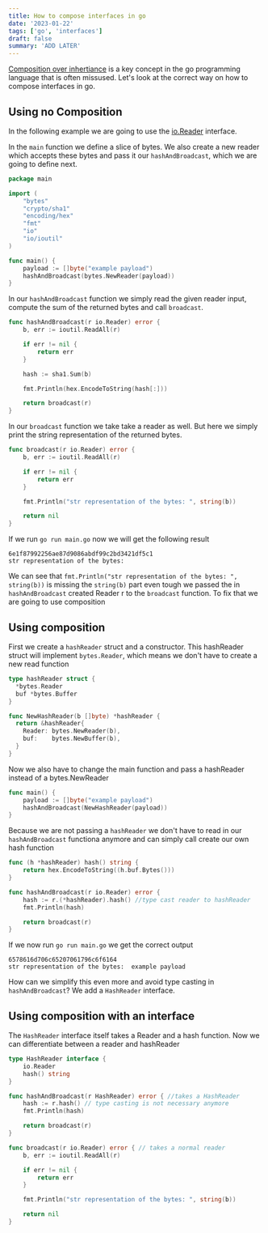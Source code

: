 ```yaml
---
title: How to compose interfaces in go
date: '2023-01-22'
tags: ['go', 'interfaces']
draft: false
summary: 'ADD LATER'
---
```


[Composition over inhertiance](https://en.wikipedia.org/wiki/Composition_over_inheritance) is a key concept in the go programming language that is often missused. Let's look at the correct way on how to compose interfaces in go.

## Using no Composition

In the following example we are going to use the [io.Reader](https://go.dev/tour/methods/21) interface.

In the `main` function we define a slice of bytes. We also create a new reader which accepts these bytes and pass it our `hashAndBroadcast`, which we are going to define next.

```go
package main

import (
	"bytes"
	"crypto/sha1"
	"encoding/hex"
	"fmt"
	"io"
	"io/ioutil"
)

func main() {
	payload := []byte("example payload")
	hashAndBroadcast(bytes.NewReader(payload))
}
```

In our `hashAndBroadcast` function we simply read the given reader input, compute the sum of the returned bytes and call `broadcast`.

```go
func hashAndBroadcast(r io.Reader) error {
	b, err := ioutil.ReadAll(r)

	if err != nil {
		return err
	}

	hash := sha1.Sum(b)

	fmt.Println(hex.EncodeToString(hash[:]))

	return broadcast(r)
}
```

In our `broadcast` function we take take a reader as well. But here we simply print the string representation of the returned bytes.

```go
func broadcast(r io.Reader) error {
	b, err := ioutil.ReadAll(r)

	if err != nil {
		return err
	}

	fmt.Println("str representation of the bytes: ", string(b))

	return nil
}
```

If we run `go run main.go` now we will get the following result

```shell
6e1f87992256ae87d9086abdf99c2bd3421df5c1
str representation of the bytes:
```

We can see that `fmt.Println("str representation of the bytes: ", string(b))` is missing the `string(b)` part even tough we passed the in `hashAndBroadcast` created Reader r to the `broadcast` function.
To fix that we are going to use composition

## Using composition

First we create a `hashReader` struct and a constructor. This hashReader struct will implement `bytes.Reader`, which means we don't have to create a new read function

```go
type hashReader struct {
  *bytes.Reader
  buf *bytes.Buffer
}

func NewHashReader(b []byte) *hashReader {
  return &hashReader{
    Reader: bytes.NewReader(b),
    buf:    bytes.NewBuffer(b),
  }
}
```

Now we also have to change the main function and pass a hashReader instead of a bytes.NewReader

```go
func main() {
	payload := []byte("example payload")
	hashAndBroadcast(NewHashReader(payload))
}
```

Because we are not passing a `hashReader` we don't have to read in our `hashAndBroadcast` functiona anymore and can simply call create our own hash function

```go
func (h *hashReader) hash() string {
	return hex.EncodeToString((h.buf.Bytes()))
}

func hashAndBroadcast(r io.Reader) error {
	hash := r.(*hashReader).hash() //type cast reader to hashReader
	fmt.Println(hash)

	return broadcast(r)
}
```

If we now run `go run main.go` we get the correct output

```shell
6578616d706c65207061796c6f6164
str representation of the bytes:  example payload
```

How can we simplify this even more and avoid type casting in `hashAndBroadcast`? We add a `HashReader` interface.

## Using composition with an interface

The `HashReader` interface itself takes a Reader and a hash function.
Now we can differentiate between a reader and hashReader

```go
type HashReader interface {
	io.Reader
	hash() string
}

func hashAndBroadcast(r HashReader) error { //takes a HashReader
	hash := r.hash() // type casting is not necessary anymore
	fmt.Println(hash)

	return broadcast(r)
}

func broadcast(r io.Reader) error { // takes a normal reader
	b, err := ioutil.ReadAll(r)

	if err != nil {
		return err
	}

	fmt.Println("str representation of the bytes: ", string(b))

	return nil
}
```
